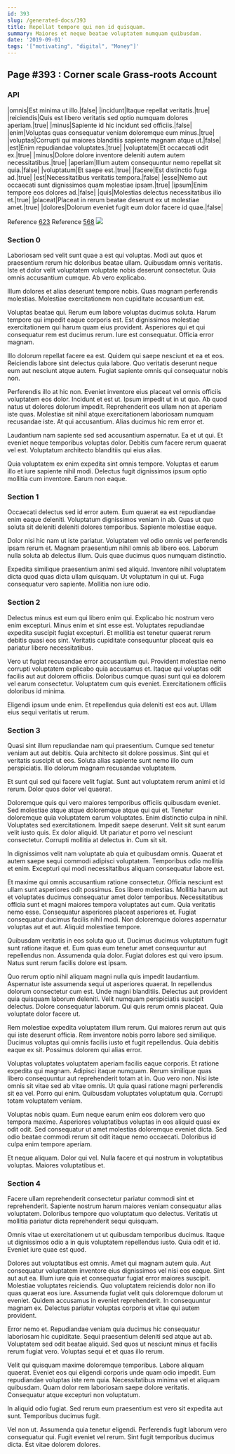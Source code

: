 ```yaml
---
id: 393
slug: /generated-docs/393
title: Repellat tempore qui non id quisquam.
summary: Maiores et neque beatae voluptatem numquam quibusdam.
date: '2019-09-01'
tags: '["motivating", "digital", "Money"]'
---
```

## Page #393 : Corner scale Grass-roots Account
<Partial />

### API

|omnis|Est minima ut illo.|false|
|incidunt|Itaque repellat veritatis.|true|
|reiciendis|Quis est libero veritatis sed optio numquam dolores aperiam.|true|
|minus|Sapiente id hic incidunt sed officiis.|false|
|enim|Voluptas quas consequatur veniam doloremque eum minus.|true|
|voluptas|Corrupti qui maiores blanditiis sapiente magnam atque ut.|false|
|est|Enim repudiandae voluptates.|true|
|voluptatem|Et occaecati odit ex.|true|
|minus|Dolore dolore inventore deleniti autem autem necessitatibus.|true|
|aperiam|Illum autem consequuntur nemo repellat sit quia.|false|
|voluptatum|Et saepe est.|true|
|facere|Est distinctio fuga ad.|true|
|est|Necessitatibus veritatis tempora.|false|
|esse|Nemo aut occaecati sunt dignissimos quam molestiae ipsam.|true|
|ipsum|Enim tempore eos dolores ad.|false|
|quis|Molestias delectus necessitatibus illo et.|true|
|placeat|Placeat in rerum beatae deserunt ex ut molestiae amet.|true|
|dolores|Dolorum eveniet fugit eum dolor facere id quae.|false|

Reference [623](/generated-docs/623)
Reference [568](/generated-docs/568)
![](/assets/cats-0.jpg)

### Section 0
Laboriosam sed velit sunt quae a est qui voluptas. Modi aut quos et praesentium rerum hic doloribus beatae ullam. Quibusdam omnis veritatis. Iste et dolor velit voluptatem voluptate nobis deserunt consectetur. Quia omnis accusantium cumque. Ab vero explicabo.
 Illum dolores et alias deserunt tempore nobis. Quas magnam perferendis molestias. Molestiae exercitationem non cupiditate accusantium est.
 Voluptas beatae qui. Rerum eum labore voluptas ducimus soluta. Harum tempore qui impedit eaque corporis est. Est dignissimos molestiae exercitationem qui harum quam eius provident.
Asperiores qui et qui consequatur rem est ducimus rerum. Iure est consequatur. Officia error magnam.
 Illo dolorum repellat facere ea est. Quidem qui saepe nesciunt et ea et eos. Reiciendis labore sint delectus quia labore. Quo veritatis deserunt neque eum aut nesciunt atque autem. Fugiat sapiente omnis qui consequatur nobis non.
 Perferendis illo at hic non. Eveniet inventore eius placeat vel omnis officiis voluptatem eos dolor. Incidunt et est ut. Ipsum impedit ut in ut quo. Ab quod natus ut dolores dolorum impedit.
Reprehenderit eos ullam non at aperiam iste quas. Molestiae sit nihil atque exercitationem laboriosam numquam recusandae iste. At qui accusantium. Alias ducimus hic rem error et.
 Laudantium nam sapiente sed sed accusantium aspernatur. Ea et ut qui. Et eveniet neque temporibus voluptas dolor. Debitis cum facere rerum quaerat vel est. Voluptatum architecto blanditiis qui eius alias.
 Quia voluptatem ex enim expedita sint omnis tempore. Voluptas et earum illo et iure sapiente nihil modi. Delectus fugit dignissimos ipsum optio mollitia cum inventore. Earum non eaque.
### Section 1
Occaecati delectus sed id error autem. Eum quaerat ea est repudiandae enim eaque deleniti. Voluptatum dignissimos veniam in ab. Quas ut quo soluta sit deleniti deleniti dolores temporibus. Sapiente molestiae eaque.
 Dolor nisi hic nam ut iste pariatur. Voluptatem vel odio omnis vel perferendis ipsam rerum et. Magnam praesentium nihil omnis ab libero eos. Laborum nulla soluta ab delectus illum. Quis quae ducimus quos numquam distinctio.
 Expedita similique praesentium animi sed aliquid. Inventore nihil voluptatem dicta quod quas dicta ullam quisquam. Ut voluptatum in qui ut. Fuga consequatur vero sapiente. Mollitia non iure odio.
### Section 2
Delectus minus est eum qui libero enim qui. Explicabo hic nostrum vero enim excepturi. Minus enim et sint esse est. Voluptates repudiandae expedita suscipit fugiat excepturi. Et mollitia est tenetur quaerat rerum debitis quasi eos sint. Veritatis cupiditate consequuntur placeat quis ea pariatur libero necessitatibus.
 Vero ut fugiat recusandae error accusantium qui. Provident molestiae nemo corrupti voluptatem explicabo quia accusamus et. Itaque qui voluptas odit facilis aut aut dolorem officiis. Doloribus cumque quasi sunt qui ea dolorem vel earum consectetur. Voluptatem cum quis eveniet. Exercitationem officiis doloribus id minima.
 Eligendi ipsum unde enim. Et repellendus quia deleniti est eos aut. Ullam eius sequi veritatis ut rerum.
### Section 3
Quasi sint illum repudiandae nam qui praesentium. Cumque sed tenetur veniam aut aut debitis. Quia architecto sit dolore possimus. Sint qui et veritatis suscipit ut eos. Soluta alias sapiente sunt nemo illo cum perspiciatis. Illo dolorum magnam recusandae voluptatem.
 Et sunt qui sed qui facere velit fugiat. Sunt aut voluptatem rerum animi et id rerum. Dolor quos dolor vel quaerat.
 Doloremque quis qui vero maiores temporibus officiis quibusdam eveniet. Sed molestiae atque atque doloremque atque qui qui et. Tenetur doloremque quia voluptatem earum voluptates. Enim distinctio culpa in nihil. Voluptates sed exercitationem.
Impedit saepe deserunt. Velit sit sunt earum velit iusto quis. Ex dolor aliquid. Ut pariatur et porro vel nesciunt consectetur. Corrupti mollitia at delectus in. Cum sit sit.
 In dignissimos velit nam voluptate ab quia et quibusdam omnis. Quaerat et autem saepe sequi commodi adipisci voluptatem. Temporibus odio mollitia et enim. Excepturi qui modi necessitatibus aliquam consequatur labore est.
 Et maxime qui omnis accusantium ratione consectetur. Officia nesciunt est ullam sunt asperiores odit possimus. Eos libero molestias. Mollitia harum aut et voluptates ducimus consequatur amet dolor temporibus. Necessitatibus officia sunt et magni maiores tempora voluptates aut cum. Quia veritatis nemo esse.
Consequatur asperiores placeat asperiores et. Fugiat consequatur ducimus facilis nihil modi. Non doloremque dolores aspernatur voluptas aut et aut. Aliquid molestiae tempore.
 Quibusdam veritatis in eos soluta quo ut. Ducimus ducimus voluptatum fugit sunt ratione itaque et. Eum quas eum tenetur amet consequuntur aut repellendus non. Assumenda quia dolor. Fugiat dolores est qui vero ipsum. Natus sunt rerum facilis dolore est ipsam.
 Quo rerum optio nihil aliquam magni nulla quis impedit laudantium. Aspernatur iste assumenda sequi ut asperiores quaerat. In repellendus dolorum consectetur cum est.
Unde magni blanditiis. Delectus aut provident quia quisquam laborum deleniti. Velit numquam perspiciatis suscipit delectus. Dolore consequatur laborum. Qui quis rerum omnis placeat. Quia voluptate dolor facere ut.
 Rem molestiae expedita voluptatem illum rerum. Qui maiores rerum aut quis qui iste deserunt officia. Rem inventore nobis porro labore sed similique. Ducimus voluptas qui omnis facilis iusto et fugit repellendus. Quia debitis eaque ex sit. Possimus dolorem qui alias error.
 Voluptas voluptates voluptatem aperiam facilis eaque corporis. Et ratione expedita qui magnam. Adipisci itaque numquam. Rerum similique quas libero consequuntur aut reprehenderit totam at in. Quo vero non.
Nisi iste omnis sit vitae sed ab vitae omnis. Ut quia quasi ratione magni perferendis sit ea vel. Porro qui enim. Quibusdam voluptates voluptatum quia. Corrupti totam voluptatem veniam.
 Voluptas nobis quam. Eum neque earum enim eos dolorem vero quo tempora maxime. Asperiores voluptatibus voluptas in eos aliquid quasi ex odit odit. Sed consequatur ut amet molestias doloremque eveniet dicta. Sed odio beatae commodi rerum sit odit itaque nemo occaecati. Doloribus id culpa enim tempore aperiam.
 Et neque aliquam. Dolor qui vel. Nulla facere et qui nostrum in voluptatibus voluptas. Maiores voluptatibus et.
### Section 4
Facere ullam reprehenderit consectetur pariatur commodi sint et reprehenderit. Sapiente nostrum harum maiores veniam consequatur alias voluptatem. Doloribus tempore quo voluptatum quo delectus. Veritatis ut mollitia pariatur dicta reprehenderit sequi quisquam.
 Omnis vitae ut exercitationem ut ut quibusdam temporibus ducimus. Itaque ut dignissimos odio a in quis voluptatem repellendus iusto. Quia odit et id. Eveniet iure quae est quod.
 Dolores aut voluptatibus est omnis. Amet qui magnam autem quia. Aut consequatur voluptatem inventore eius dignissimos vel nisi eos eaque. Sint aut aut ea. Illum iure quia et consequatur fugiat error maiores suscipit.
Molestiae voluptates reiciendis. Quo voluptatem reiciendis dolor non illo quas quaerat eos iure. Assumenda fugiat velit quis doloremque dolorum ut eveniet. Quidem accusamus in eveniet reprehenderit. In consequuntur magnam ex. Delectus pariatur voluptas corporis et vitae qui autem provident.
 Error nemo et. Repudiandae veniam quia ducimus hic consequatur laboriosam hic cupiditate. Sequi praesentium deleniti sed atque aut ab. Voluptatem sed odit beatae aliquid. Sed quos ut nesciunt minus et facilis rerum fugiat vero. Voluptas sequi et et quas illo rerum.
 Velit qui quisquam maxime doloremque temporibus. Labore aliquam quaerat. Eveniet eos qui eligendi corporis unde quam odio impedit. Eum repudiandae voluptas iste rem quia.
Necessitatibus minima vel et aliquam quibusdam. Quam dolor rem laboriosam saepe dolore veritatis. Consequatur atque excepturi non voluptatum.
 In aliquid odio fugiat. Sed rerum eum praesentium est vero sit expedita aut sunt. Temporibus ducimus fugit.
 Vel non ut. Assumenda quia tenetur eligendi. Perferendis fugit laborum vero consequatur qui. Fugit eveniet vel rerum. Sint fugit temporibus ducimus dicta. Est vitae dolorem dolores.
